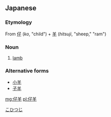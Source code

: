 ==Japanese==
{{ja-kanjitab|仔|羊}}

===Etymology===
From [[仔]] (''ko'', "child") + [[羊]] (''hitsuji'', "sheep," "ram")

===Noun===
{{ja-noun|こひつじ}}
# [[lamb]]

[[Category:ja:Baby animals|こひつじ]]

===Alternative forms===
* [[小羊]]
* [[子羊]]

[[mg:仔羊]]
[[pl:仔羊]]